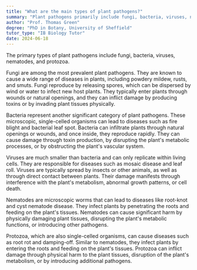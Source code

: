 ```yaml
---
title: "What are the main types of plant pathogens?"
summary: "Plant pathogens primarily include fungi, bacteria, viruses, nematodes, and protozoa, each contributing to various diseases that can affect plant health and agriculture."
author: "Prof. Thomas Green"
degree: "PhD in Botany, University of Sheffield"
tutor_type: "IB Biology Tutor"
date: 2024-06-18
---
```


The primary types of plant pathogens include fungi, bacteria, viruses, nematodes, and protozoa.

Fungi are among the most prevalent plant pathogens. They are known to cause a wide range of diseases in plants, including powdery mildew, rusts, and smuts. Fungi reproduce by releasing spores, which can be dispersed by wind or water to infect new host plants. They typically enter plants through wounds or natural openings, and they can inflict damage by producing toxins or by invading plant tissues physically.

Bacteria represent another significant category of plant pathogens. These microscopic, single-celled organisms can lead to diseases such as fire blight and bacterial leaf spot. Bacteria can infiltrate plants through natural openings or wounds, and once inside, they reproduce rapidly. They can cause damage through toxin production, by disrupting the plant's metabolic processes, or by obstructing the plant's vascular system.

Viruses are much smaller than bacteria and can only replicate within living cells. They are responsible for diseases such as mosaic disease and leaf roll. Viruses are typically spread by insects or other animals, as well as through direct contact between plants. Their damage manifests through interference with the plant's metabolism, abnormal growth patterns, or cell death.

Nematodes are microscopic worms that can lead to diseases like root-knot and cyst nematode disease. They infect plants by penetrating the roots and feeding on the plant's tissues. Nematodes can cause significant harm by physically damaging plant tissues, disrupting the plant's metabolic functions, or introducing other pathogens.

Protozoa, which are also single-celled organisms, can cause diseases such as root rot and damping-off. Similar to nematodes, they infect plants by entering the roots and feeding on the plant's tissues. Protozoa can inflict damage through physical harm to the plant tissues, disruption of the plant's metabolism, or by introducing additional pathogens.
    
